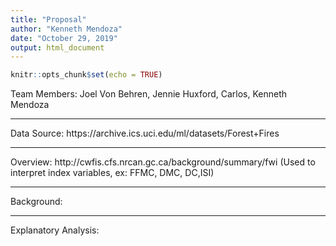 ---
title: "Proposal"
author: "Kenneth Mendoza"
date: "October 29, 2019"
output: html_document
---

```{r setup, include=FALSE}
knitr::opts_chunk$set(echo = TRUE)
```

Team Members: Joel Von Behren, Jennie Huxford, Carlos, Kenneth Mendoza

***

Data Source: https://archive.ics.uci.edu/ml/datasets/Forest+Fires

***

Overview: http://cwfis.cfs.nrcan.gc.ca/background/summary/fwi (Used to interpret index variables, ex: FFMC, DMC, DC,ISI)


***

Background: 

***

Explanatory Analysis: